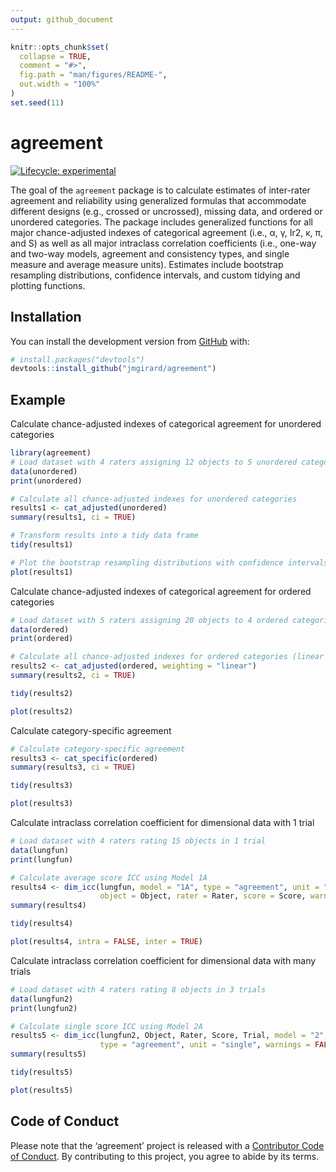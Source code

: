 ```yaml
---
output: github_document
---
```


<!-- README.md is generated from README.Rmd. Please edit that file -->

```r
knitr::opts_chunk$set(
  collapse = TRUE,
  comment = "#>",
  fig.path = "man/figures/README-",
  out.width = "100%"
)
set.seed(11)
```
# agreement

<!-- badges: start -->
[![Lifecycle: experimental](https://img.shields.io/badge/lifecycle-experimental-orange.svg)](https://www.tidyverse.org/lifecycle/#experimental)
<!-- badges: end -->

The goal of the `agreement` package is to calculate estimates of inter-rater agreement and reliability using generalized formulas that accommodate different designs (e.g., crossed or uncrossed), missing data, and ordered or unordered categories. The package includes generalized functions for all major chance-adjusted indexes of categorical agreement (i.e., &alpha;, &gamma;, Ir2, &kappa;, &pi;, and S) as well as all major intraclass correlation coefficients (i.e., one-way and two-way models, agreement and consistency types, and single measure and average measure units). Estimates include bootstrap resampling distributions, confidence intervals, and custom tidying and plotting functions.

## Installation

You can install the development version from [GitHub](https://github.com/) with:

``` r
# install.packages("devtools")
devtools::install_github("jmgirard/agreement")
```
## Example

Calculate chance-adjusted indexes of categorical agreement for unordered categories

```r
library(agreement)
# Load dataset with 4 raters assigning 12 objects to 5 unordered categories
data(unordered)
print(unordered)
```

```r
# Calculate all chance-adjusted indexes for unordered categories
results1 <- cat_adjusted(unordered)
summary(results1, ci = TRUE)
```

```r
# Transform results into a tidy data frame
tidy(results1)
```

```r
# Plot the bootstrap resampling distributions with confidence intervals
plot(results1)
```

Calculate chance-adjusted indexes of categorical agreement for ordered categories

```r
# Load dataset with 5 raters assigning 20 objects to 4 ordered categories
data(ordered)
print(ordered)
```

```r
# Calculate all chance-adjusted indexes for ordered categories (linear weights)
results2 <- cat_adjusted(ordered, weighting = "linear")
summary(results2, ci = TRUE)
```

```r
tidy(results2)
```

```r
plot(results2)
```

Calculate category-specific agreement

```r
# Calculate category-specific agreement
results3 <- cat_specific(ordered)
summary(results3, ci = TRUE)
```

```r
tidy(results3)
```

```r
plot(results3)
```

Calculate intraclass correlation coefficient for dimensional data with 1 trial

```r
# Load dataset with 4 raters rating 15 objects in 1 trial
data(lungfun)
print(lungfun)
```

```r
# Calculate average score ICC using Model 1A
results4 <- dim_icc(lungfun, model = "1A", type = "agreement", unit = "average",
                    object = Object, rater = Rater, score = Score, warnings = FALSE)
summary(results4)
```

```r
tidy(results4)
```


```r
plot(results4, intra = FALSE, inter = TRUE)
```

Calculate intraclass correlation coefficient for dimensional data with many trials

```r
# Load dataset with 4 raters rating 8 objects in 3 trials
data(lungfun2)
print(lungfun2)
```

```r
# Calculate single score ICC using Model 2A
results5 <- dim_icc(lungfun2, Object, Rater, Score, Trial, model = "2", 
                    type = "agreement", unit = "single", warnings = FALSE)
summary(results5)
```

```r
tidy(results5)
```

```r
plot(results5)
```

## Code of Conduct

Please note that the 'agreement' project is released with a
[Contributor Code of Conduct](.github/CODE_OF_CONDUCT.md).
By contributing to this project, you agree to abide by its terms.
